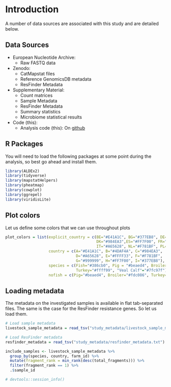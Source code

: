 # Introduction {-}

A number of data sources are associated with this study and are detailed below.

## Data Sources {-}

* European Nucleotide Archive:
  + Raw FASTQ data
* Zenodo:
  + CatMapstat files
  + Reference GenomicsDB metadata
  + ResFinder Metadata
* Supplementary Material:
  + Count matrices
  + Sample Metadata
  + ResFinder Metadata
  + Summary statistics
  + Microbiome statistical results
* Code (this):
  + Analysis code (this): On [github](github.com)

## R Packages {-}
You will need to load the following packages at some point during the analysis,
so best go ahead and install them.
```r
library(ALDEx2)
library(tidyverse)
library(mapstatHelpers)
library(pheatmap)
library(cowplot)
library(ggrepel)
library(viridisLite)
```

## Plot colors
Let us define some colors that we can use throughout plots
```r
plot_colors = list(explicit_country = c(BE="#E41A1C", BG="#377EB8", DE="#4DAF4A", 
                                        DK="#984EA3",ES="#FF7F00", FR="#FFFF33", 
                                        IT="#A65628", NL="#F781BF", PL="#999999"),
                   country = c(A="#E41A1C", B="#4DAF4A", C="#984EA3", 
                               D="#A65628", E="#FFFF33", F="#F781BF", 
                               G="#999999", H="#FF7F00", I="#377EB8"),
                   species = c(Fish="#386cb0", Pig = "#beaed4", Broiler="#fdc086", 
                               Turkey="#ffff99", "Veal Calf"="#7fc97f"),
                   nofish = c(Pig="#beaed4", Broiler="#fdc086", Turkey="#ffff99", "Veal Calf"="#7fc97f"))
```

## Loading metadata
The metadata on the investigated samples is available in flat tab-separated files.
The same is the case for the ResFinder resistance genes. So let us load them.

```r
# Load sample metadata
livestock_sample_metadata = read_tsv("study_metadata/livestock_sample_metadata.txt")

# Load ResFinder metadata
resfinder_metadata = read_tsv("study_metadata/resfinder_metadata.txt")

include_samples <- livestock_sample_metadata %>% 
  group_by(species, country, farm_id) %>% 
  mutate(fragment_rank = min_rank(desc(total_fragments))) %>% 
  filter(fragment_rank == 1) %>% 
  .$sample_id
```


```r
# devtools::session_info()
```

